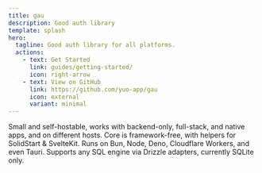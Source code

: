 ```yaml
---
title: gau
description: Good auth library
template: splash
hero:
  tagline: Good auth library for all platforms.
  actions:
    - text: Get Started
      link: guides/getting-started/
      icon: right-arrow
    - text: View on GitHub
      link: https://github.com/yuo-app/gau
      icon: external
      variant: minimal
---
```


<CardGrid stagger>
  <Card title="Flexible" icon="puzzle">
    Small and self-hostable, works with backend-only, full-stack, and native apps, and on different hosts.
  </Card>
  <Card title="Framework Agnostic" icon="random">
    Core is framework-free, with helpers for SolidStart & SvelteKit.
  </Card>
  <Card title="Runtime Agnostic" icon="rocket">
    Runs on Bun, Node, Deno, Cloudflare Workers, and even Tauri.
  </Card>
  <Card title="Database Agnostic" icon="document">
    Supports any SQL engine via Drizzle adapters, currently SQLite only.
  </Card>
</CardGrid>
